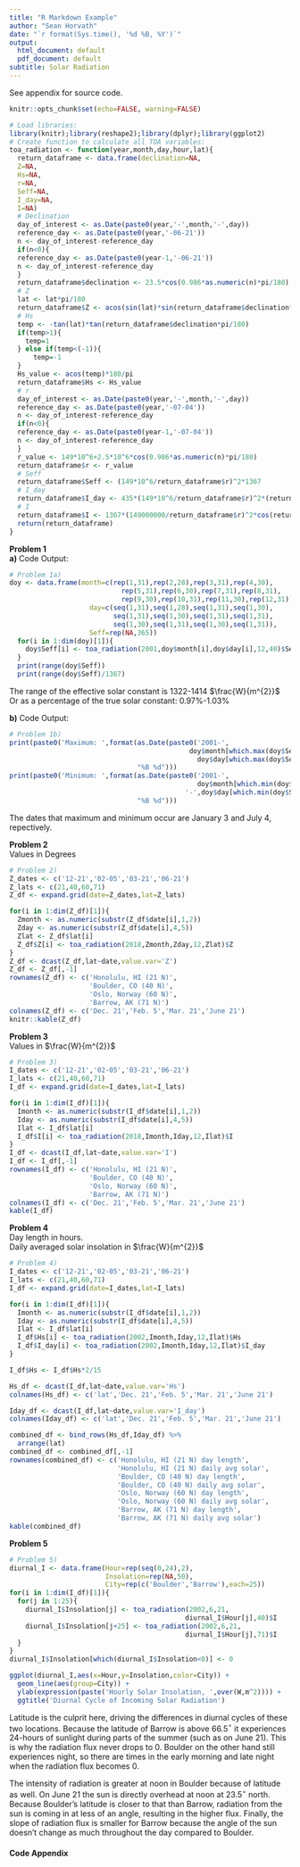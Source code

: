 ```yaml
---
title: "R Markdown Example"
author: "Sean Horvath"
date: "`r format(Sys.time(), '%d %B, %Y')`"
output:
  html_document: default
  pdf_document: default
subtitle: Solar Radiation
---
```


See appendix for source code.
```r
knitr::opts_chunk$set(echo=FALSE, warning=FALSE)
```
```r
# Load libraries:
library(knitr);library(reshape2);library(dplyr);library(ggplot2)
# Create function to calculate all TOA variables:
toa_radiation <- function(year,month,day,hour,lat){
  return_dataframe <- data.frame(declination=NA,
  Z=NA,
  Hs=NA,
  r=NA,
  Seff=NA,
  I_day=NA,
  I=NA)
  # Declination
  day_of_interest <- as.Date(paste0(year,'-',month,'-',day))
  reference_day <- as.Date(paste0(year,'-06-21'))
  n <- day_of_interest-reference_day
  if(n<0){
  reference_day <- as.Date(paste0(year-1,'-06-21'))
  n <- day_of_interest-reference_day
  }
  return_dataframe$declination <- 23.5*cos(0.986*as.numeric(n)*pi/180)
  # Z
  lat <- lat*pi/180
  return_dataframe$Z <- acos(sin(lat)*sin(return_dataframe$declination*pi/180)+cos(lat)*cos(return_dataframe$declination*pi/180)*cos((15*(hour-12))*pi/180))*180/pi
  # Hs
  temp <- -tan(lat)*tan(return_dataframe$declination*pi/180)
  if(temp>1){
    temp=1
  } else if(temp<(-1)){
      temp=-1
  }
  Hs_value <- acos(temp)*180/pi
  return_dataframe$Hs <- Hs_value
  # r
  day_of_interest <- as.Date(paste0(year,'-',month,'-',day))
  reference_day <- as.Date(paste0(year,'-07-04'))
  n <- day_of_interest-reference_day
  if(n<0){
  reference_day <- as.Date(paste0(year-1,'-07-04'))
  n <- day_of_interest-reference_day
  }
  r_value <- 149*10^6+2.5*10^6*cos(0.986*as.numeric(n)*pi/180)
  return_dataframe$r <- r_value
  # Seff
  return_dataframe$Seff <- (149*10^6/return_dataframe$r)^2*1367
  # I_day
  return_dataframe$I_day <- 435*(149*10^6/return_dataframe$r)^2*(return_dataframe$Hs*pi/180*sin(lat)*sin(return_dataframe$declination*pi/180)+cos(lat)*cos(return_dataframe$declination*pi/180)*sin(return_dataframe$Hs*pi/180))
  # I
  return_dataframe$I <- 1367*(149000000/return_dataframe$r)^2*cos(return_dataframe$Z*pi/180)
  return(return_dataframe)
}
```

**Problem 1**  
**a)** Code Output:
```r
# Problem 1a)
doy <- data.frame(month=c(rep(1,31),rep(2,28),rep(3,31),rep(4,30),
                            rep(5,31),rep(6,30),rep(7,31),rep(8,31),
                            rep(9,30),rep(10,31),rep(11,30),rep(12,31)),
                    day=c(seq(1,31),seq(1,28),seq(1,31),seq(1,30),
                          seq(1,31),seq(1,30),seq(1,31),seq(1,31),
                          seq(1,30),seq(1,31),seq(1,30),seq(1,31)),
                    Seff=rep(NA,365))
  for(i in 1:dim(doy)[1]){
    doy$Seff[i] <- toa_radiation(2001,doy$month[i],doy$day[i],12,40)$Seff
  }
  print(range(doy$Seff))
  print(range(doy$Seff)/1367)
```
The range of the effective solar constant is 1322-1414 $\frac{W}{m^{2}}$  
Or as a percentage of the true solar constant: 0.97%-1.03%  

**b)** Code Output:
```r
# Problem 1b)
print(paste0('Maximum: ',format(as.Date(paste0('2001-',
                                             doy$month[which.max(doy$Seff)],'-',
                                               doy$day[which.max(doy$Seff)])),
                                "%B %d")))
print(paste0('Minimum: ',format(as.Date(paste0('2001-',
                                               doy$month[which.min(doy$Seff)],
                                            '-',doy$day[which.min(doy$Seff)])),
                                "%B %d"))) 
```
The dates that maximum and minimum occur are January 3 and July 4, repectively.  

**Problem 2**  
Values in Degrees
```r
# Problem 2)
Z_dates <- c('12-21','02-05','03-21','06-21')
Z_lats <- c(21,40,60,71)
Z_df <- expand.grid(date=Z_dates,lat=Z_lats)

for(i in 1:dim(Z_df)[1]){
  Zmonth <- as.numeric(substr(Z_df$date[i],1,2))
  Zday <- as.numeric(substr(Z_df$date[i],4,5))
  Zlat <- Z_df$lat[i]
  Z_df$Z[i] <- toa_radiation(2018,Zmonth,Zday,12,Zlat)$Z
}
Z_df <- dcast(Z_df,lat~date,value.var='Z')
Z_df <- Z_df[,-1]
rownames(Z_df) <- c('Honolulu, HI (21 N)',
                    'Boulder, CO (40 N)',
                    'Oslo, Norway (60 N)',
                    'Barrow, AK (71 N)')
colnames(Z_df) <- c('Dec. 21','Feb. 5','Mar. 21','June 21')
knitr::kable(Z_df)
```

**Problem 3**  
Values in $\frac{W}{m^{2}}$
```r
# Problem 3)
I_dates <- c('12-21','02-05','03-21','06-21')
I_lats <- c(21,40,60,71)
I_df <- expand.grid(date=I_dates,lat=I_lats)

for(i in 1:dim(I_df)[1]){
  Imonth <- as.numeric(substr(I_df$date[i],1,2))
  Iday <- as.numeric(substr(I_df$date[i],4,5))
  Ilat <- I_df$lat[i]
  I_df$I[i] <- toa_radiation(2018,Imonth,Iday,12,Ilat)$I
}
I_df <- dcast(I_df,lat~date,value.var='I')
I_df <- I_df[,-1]
rownames(I_df) <- c('Honolulu, HI (21 N)',
                    'Boulder, CO (40 N)',
                    'Oslo, Norway (60 N)',
                    'Barrow, AK (71 N)')
colnames(I_df) <- c('Dec. 21','Feb. 5','Mar. 21','June 21')
kable(I_df)
```

**Problem 4**  
Day length in hours.  
Daily averaged solar insolation in $\frac{W}{m^{2}}$
```r
# Problem 4)
I_dates <- c('12-21','02-05','03-21','06-21')
I_lats <- c(21,40,60,71)
I_df <- expand.grid(date=I_dates,lat=I_lats)

for(i in 1:dim(I_df)[1]){
  Imonth <- as.numeric(substr(I_df$date[i],1,2))
  Iday <- as.numeric(substr(I_df$date[i],4,5))
  Ilat <- I_df$lat[i]
  I_df$Hs[i] <- toa_radiation(2002,Imonth,Iday,12,Ilat)$Hs
  I_df$I_day[i] <- toa_radiation(2002,Imonth,Iday,12,Ilat)$I_day
}

I_df$Hs <- I_df$Hs*2/15

Hs_df <- dcast(I_df,lat~date,value.var='Hs')
colnames(Hs_df) <- c('lat','Dec. 21','Feb. 5','Mar. 21','June 21')

Iday_df <- dcast(I_df,lat~date,value.var='I_day')
colnames(Iday_df) <- c('lat','Dec. 21','Feb. 5','Mar. 21','June 21')

combined_df <- bind_rows(Hs_df,Iday_df) %>%
  arrange(lat)
combined_df <- combined_df[,-1]
rownames(combined_df) <- c('Honolulu, HI (21 N) day length',
                           'Honolulu, HI (21 N) daily avg solar',
                           'Boulder, CO (40 N) day length',
                           'Boulder, CO (40 N) daily avg solar',
                           'Oslo, Norway (60 N) day length',
                           'Oslo, Norway (60 N) daily avg solar',
                           'Barrow, AK (71 N) day length',
                           'Barrow, AK (71 N) daily avg solar')
kable(combined_df)
```

**Problem 5**  
```r
# Problem 5)
diurnal_I <- data.frame(Hour=rep(seq(0,24),2),
                        Insolation=rep(NA,50),
                        City=rep(c('Boulder','Barrow'),each=25))
for(i in 1:dim(I_df)[1]){
  for(j in 1:25){
    diurnal_I$Insolation[j] <- toa_radiation(2002,6,21,
                                            diurnal_I$Hour[j],40)$I
    diurnal_I$Insolation[j+25] <- toa_radiation(2002,6,21,
                                            diurnal_I$Hour[j],71)$I
  }
}
diurnal_I$Insolation[which(diurnal_I$Insolation<0)] <- 0

ggplot(diurnal_I,aes(x=Hour,y=Insolation,color=City)) +
  geom_line(aes(group=City)) +
  ylab(expression(paste('Hourly Solar Insolation, ',over(W,m^2)))) +
  ggtitle('Diurnal Cycle of Incoming Solar Radiation')
```

Latitude is the culprit here, driving the differences in diurnal cycles of these two locations. Because the latitude of Barrow is above 66.5$^\circ$ it experiences 24-hours of sunlight during parts of the summer (such as on June 21). This is why the radiation flux never drops to 0. Boulder on the other hand still experiences night, so there are times in the early morning and late night when the radiation flux becomes 0.  

The intensity of radiation is greater at noon in Boulder because of latitude as well. On June 21 the sun is directly overhead at noon at 23.5$^\circ$ north. Because Boulder's latitude is closer to that than Barrow, radiation from the sun is coming in at less of an angle, resulting in the higher flux. Finally, the slope of radiation flux is smaller for Barrow because the angle of the sun doesn't change as much throughout the day compared to Boulder.  


#### Code Appendix
```r
```




